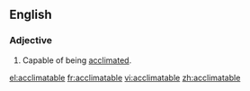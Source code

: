 ==English==

===Adjective===
{{head|en|adjective}}

# Capable of being [[acclimate]]d.

[[el:acclimatable]]
[[fr:acclimatable]]
[[vi:acclimatable]]
[[zh:acclimatable]]